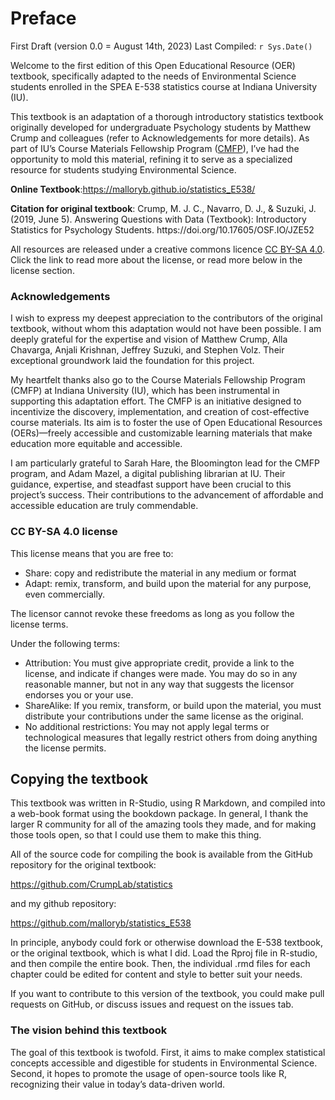 # Preface {.unnumbered}

First Draft (version 0.0 = August 14th, 2023) Last Compiled: `r Sys.Date()`

Welcome to the first edition of this Open Educational Resource (OER) textbook, specifically adapted to the needs of Environmental Science students enrolled in the SPEA E-538 statistics course at Indiana University (IU).

This textbook is an adaptation of a thorough introductory statistics
textbook originally developed for undergraduate Psychology students by
Matthew Crump and colleagues (refer to Acknowledgements for more
details). As part of IU's Course Materials Fellowship Program ([CMFP](https://libraries.indiana.edu/course-material-fellowship-program-1)), I've had the opportunity to mold this material, refining it to serve as a specialized resource for students studying Environmental Science.

**Online Textbook**:<https://malloryb.github.io/statistics_E538/>

**Citation for original textbook**: Crump, M. J. C., Navarro, D. J., & Suzuki, J. (2019, June 5). Answering Questions with Data (Textbook): Introductory Statistics for Psychology Students. https://doi.org/10.17605/OSF.IO/JZE52

All resources are released under a creative commons licence [CC BY-SA 4.0](https://creativecommons.org/licenses/by-sa/4.0/). Click the link to read more about the license, or read more below in the license section.

### Acknowledgements

I wish to express my deepest appreciation to the contributors of the original textbook, without whom this adaptation would not have been possible. I am deeply grateful for the expertise and vision of Matthew Crump, Alla Chavarga, Anjali Krishnan, Jeffrey Suzuki, and Stephen Volz. Their exceptional groundwork laid the foundation for this project.

My heartfelt thanks also go to the Course Materials Fellowship Program (CMFP) at Indiana University (IU), which has been instrumental in supporting this adaptation effort. The CMFP is an initiative designed to incentivize the discovery, implementation, and creation of cost-effective course materials. Its aim is to foster the use of Open Educational Resources (OERs)---freely accessible and customizable learning materials that make education more equitable and accessible.

I am particularly grateful to Sarah Hare, the Bloomington lead for the CMFP program, and Adam Mazel, a digital publishing librarian at IU. Their guidance, expertise, and steadfast support have been crucial to this project's success. Their contributions to the advancement of affordable and accessible education are truly commendable.

### CC BY-SA 4.0 license

This license means that you are free to:

-   Share: copy and redistribute the material in any medium or format
-   Adapt: remix, transform, and build upon the material for any purpose, even commercially.

The licensor cannot revoke these freedoms as long as you follow the license terms.

Under the following terms:

-   Attribution: You must give appropriate credit, provide a link to the license, and indicate if changes were made. You may do so in any reasonable manner, but not in any way that suggests the licensor endorses you or your use.
-   ShareAlike: If you remix, transform, or build upon the material, you must distribute your contributions under the same license as the original.
-   No additional restrictions: You may not apply legal terms or technological measures that legally restrict others from doing anything the license permits.

## Copying the textbook

This textbook was written in R-Studio, using R Markdown, and compiled into a web-book format using the bookdown package. In general, I thank the larger R community for all of the amazing tools they made, and for making those tools open, so that I could use them to make this thing.

All of the source code for compiling the book is available from the GitHub repository for the original textbook:

<https://github.com/CrumpLab/statistics>

and my github repository:

<https://github.com/malloryb/statistics_E538>

In principle, anybody could fork or otherwise download the E-538 textbook, or the original textbook, which is what I did. Load the Rproj file in R-studio, and then compile the entire book. Then, the individual .rmd files for each chapter could be edited for content and style to better suit your needs.

If you want to contribute to this version of the textbook, you could make pull requests on GitHub, or discuss issues and request on the issues tab.

### The vision behind this textbook

The goal of this textbook is twofold. First, it aims to make complex statistical concepts accessible and digestible for students in Environmental Science. Second, it hopes to promote the usage of open-source tools like R, recognizing their value in today's data-driven world.
